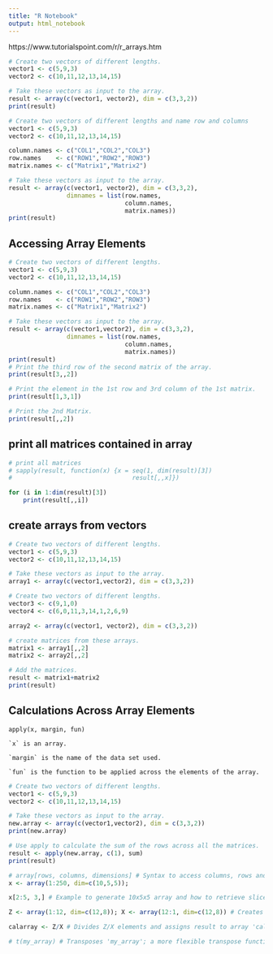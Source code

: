 ```yaml
---
title: "R Notebook"
output: html_notebook
---
```


https://www.tutorialspoint.com/r/r_arrays.htm


```r
# Create two vectors of different lengths.
vector1 <- c(5,9,3)
vector2 <- c(10,11,12,13,14,15)

# Take these vectors as input to the array.
result <- array(c(vector1, vector2), dim = c(3,3,2))
print(result)
```

```r
# Create two vectors of different lengths and name row and columns
vector1 <- c(5,9,3)
vector2 <- c(10,11,12,13,14,15)

column.names <- c("COL1","COL2","COL3")
row.names    <- c("ROW1","ROW2","ROW3")
matrix.names <- c("Matrix1","Matrix2")

# Take these vectors as input to the array.
result <- array(c(vector1, vector2), dim = c(3,3,2), 
                dimnames = list(row.names, 
                                column.names, 
                                matrix.names))
print(result)
```

## Accessing Array Elements
```r
# Create two vectors of different lengths.
vector1 <- c(5,9,3)
vector2 <- c(10,11,12,13,14,15)

column.names <- c("COL1","COL2","COL3")
row.names    <- c("ROW1","ROW2","ROW3")
matrix.names <- c("Matrix1","Matrix2")

# Take these vectors as input to the array.
result <- array(c(vector1,vector2), dim = c(3,3,2), 
                dimnames = list(row.names, 
                                column.names, 
                                matrix.names))
print(result)
# Print the third row of the second matrix of the array.
print(result[3,,2])

# Print the element in the 1st row and 3rd column of the 1st matrix.
print(result[1,3,1])

# Print the 2nd Matrix.
print(result[,,2])
```

## print all matrices contained in array

```r
# print all matrices
# sapply(result, function(x) {x = seq(1, dim(result)[3])
#                                 result[,,x]})

for (i in 1:dim(result)[3])
    print(result[,,i])
```

## create arrays from vectors

```r
# Create two vectors of different lengths.
vector1 <- c(5,9,3)
vector2 <- c(10,11,12,13,14,15)

# Take these vectors as input to the array.
array1 <- array(c(vector1,vector2), dim = c(3,3,2))

# Create two vectors of different lengths.
vector3 <- c(9,1,0)
vector4 <- c(6,0,11,3,14,1,2,6,9)

array2 <- array(c(vector1, vector2), dim = c(3,3,2))

# create matrices from these arrays.
matrix1 <- array1[,,2]
matrix2 <- array2[,,2]

# Add the matrices.
result <- matrix1+matrix2
print(result)
```

## Calculations Across Array Elements

    apply(x, margin, fun)
    
    `x` is an array.

    `margin` is the name of the data set used.

    `fun` is the function to be applied across the elements of the array.
    

```r
# Create two vectors of different lengths.
vector1 <- c(5,9,3)
vector2 <- c(10,11,12,13,14,15)

# Take these vectors as input to the array.
new.array <- array(c(vector1,vector2), dim = c(3,3,2))
print(new.array)

# Use apply to calculate the sum of the rows across all the matrices.
result <- apply(new.array, c(1), sum)
print(result)
```


```r
# array[rows, columns, dimensions] # Syntax to access columns, rows and dimensions in arrays with more than two dimensions.
x <- array(1:250, dim=c(10,5,5)); 

x[2:5, 3,] # Example to generate 10x5x5 array and how to retrieve slices from all sub-arrays.
```



```r
Z <- array(1:12, dim=c(12,8)); X <- array(12:1, dim=c(12,8)) # Creates arrays Z and X with same dimensions.

calarray <- Z/X # Divides Z/X elements and assigns result to array 'calarray'.

# t(my_array) # Transposes 'my_array'; a more flexible transpose function is 'aperm(my_array, perm)'.
```

